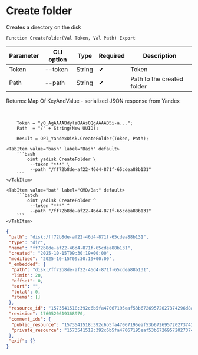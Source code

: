 ﻿---
sidebar_position: 2
description: Create folder and other functions to work with Yandex Disk in the Open Integration Package, a free open-source integration library for 1C:Enterprise 8, OneScript and CLI
keywords: [1C, 1С, 1С:Enterprise, 1С:Enterprise 8.3, API, Integration, Services, Exchange, OneScript, CLI, Yandex Disk]
---


# Create folder
 Creates a directory on the disk



`Function CreateFolder(Val Token, Val Path) Export`

  | Parameter | CLI option | Type | Required | Description |
  |-|-|-|-|-|
  | Token | --token | String | &#x2714; | Token |
  | Path | --path | String | &#x2714; | Path to the created folder |

  
  Returns:  Map Of KeyAndValue - serialized JSON response from Yandex

<br/>



```bsl title="1C:Enterprise/OneScript code example"
    Token = "y0_AgAAAABdylaOAAs0QgAAAAD5i-a...";
    Path  = "/" + String(New UUID);

    Result = OPI_YandexDisk.CreateFolder(Token, Path);
```
 

 <Tabs>
  
    <TabItem value="bash" label="Bash" default>
        ```bash
            oint yadisk CreateFolder \
             --token "***" \
             --path "/ff72b8de-af22-46d4-871f-65cdea88b131"
        ```
    </TabItem>
  
    <TabItem value="bat" label="CMD/Bat" default>
        ```batch
            oint yadisk CreateFolder ^
             --token "***" ^
             --path "/ff72b8de-af22-46d4-871f-65cdea88b131"
        ```
    </TabItem>
</Tabs>


```json title="Result"
{
 "path": "disk:/ff72b8de-af22-46d4-871f-65cdea88b131",
 "type": "dir",
 "name": "ff72b8de-af22-46d4-871f-65cdea88b131",
 "created": "2025-10-15T09:30:19+00:00",
 "modified": "2025-10-15T09:30:19+00:00",
 "_embedded": {
  "path": "disk:/ff72b8de-af22-46d4-871f-65cdea88b131",
  "limit": 20,
  "offset": 0,
  "sort": "",
  "total": 0,
  "items": []
 },
 "resource_id": "1573541518:392c6b5fa47067195eaf53b67269572027374296d8a5fada327fdc97d92dc4b4",
 "revision": 1760520619368970,
 "comment_ids": {
  "public_resource": "1573541518:392c6b5fa47067195eaf53b67269572027374296d8a5fada327fdc97d92dc4b4",
  "private_resource": "1573541518:392c6b5fa47067195eaf53b67269572027374296d8a5fada327fdc97d92dc4b4"
 },
 "exif": {}
}
```
